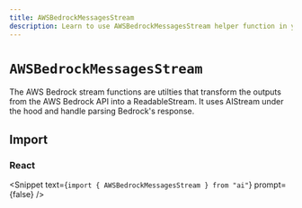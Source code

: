 ```yaml
---
title: AWSBedrockMessagesStream
description: Learn to use AWSBedrockMessagesStream helper function in your application.
---
```


# `AWSBedrockMessagesStream`

The AWS Bedrock stream functions are utilties that transform the outputs from the AWS Bedrock API into a ReadableStream. It uses AIStream under the hood and handle parsing Bedrock's response.

## Import

### React

<Snippet
  text={`import { AWSBedrockMessagesStream } from "ai"`}
  prompt={false}
/>

<ReferenceTable packageName="streams" functionName="AWSBedrockMessagesStream" />
